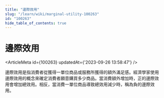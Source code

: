 ```yaml
---
title: "邊際效用"
slug: "/learn/wiki/marginal-utility-100263"
id: "100263"
hide_table_of_contents: true
---
```



# 邊際效用

<ArticleMeta id={100263} updatedAt={'2023-09-26 13:58:47'} />
<div className='border-solid border-b border-t-0 my-4 border-[var(--ifm-color-gray-300)]' />

邊際效用是指消費者從獲得一單位商品或服務所獲得的額外滿足感。經濟學家使用邊際效用的概念來確定消費者願意購買多少商品。當消費額外增加時，正的邊際效用會增加總效用。相反，當消費一單位商品導致總效用減少時，稱為負的邊際效用。

